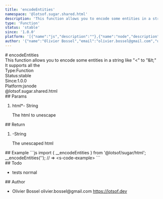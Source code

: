 ```yaml
---
title: 'encodeEntities'
namespace: '@lotsof.sugar.shared.html'
description: 'This function allows you to encode some entities in a string like &quot;&lt;&quot; to &quot;&amp;lt;&quot; It supports all the'
type: 'Function'
status: 'stable'
since: '1.0.0'
platform: '[{"name":"js","description":""},{"name":"node","description":""}]'
author: '{"name":"Olivier Bossel","email":"olivier.bossel@gmail.com","url":"https://lotsof.dev"}'
---
```

<div class="docmap-mdx">
# encodeEntities
<div class="_description typo-lead typo-format">
This function allows you to encode some entities in a string like &quot;&lt;&quot; to &quot;&amp;lt;&quot;
It supports all the
</div>
<div class="_metas">
<div class="_type"><span class="_type-label">Type:</span><span class="_type-value">Function</span></div>
<div class="_status"><span class="_status-label">Status:</span><span class="_status-value -stable">stable</span></div>
<div class="_since"><span class="_since-label">Since:</span><span class="_since-value">1.0.0</span></div>
<div class="_platform"><span class="_platform-label">Platform:</span><span class="_platform-value -js">js</span><span class="_platform-value -node">node</span></div>
</div>
<div class="_namespace">@lotsof.sugar.shared.html</div>
<div class="_params">
## Params
<ol class="_list">
<li class="_item">
<span class="_name">html<span class="_required">*</span></span><span class="_default">-</span> <span class="_type">String</span>
<p class="_description">The html to unescape</p>
</li>
</ol>
</div>
<div class="_return">
## Return
<ol class="_list">
<li class="_item">
<span class="_default">-</span><span class="_type">String</span>
<p class="_description">The unescaped html</p>
</li>
</ol>
</div>
<div class="_examples">
## Example
```js
import { __encodeEntities } from '@lotsof/sugar/html';
__encodeEntities('<s-code-example>'); // => &lt;s-code-example&gt;
```
</div>
<div class="_todo">
## Todo
<ul class="_list">
<li class="_item">
<span class="_description">tests</span>
<span class="_priority -normal">normal</span>
</li>
</ul>
</div>
<div class="_author">
## Author
<ul class="_list">
<li class="_item">
<span class="_name">Olivier Bossel</span>
<span class="_email">olivier.bossel@gmail.com</span>
<a href="https://lotsof.dev" target="_blank" class="_url">https://lotsof.dev</a>
</li>
</ul>
</div>
</div>